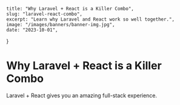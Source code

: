     title: "Why Laravel + React is a Killer Combo",
    slug: "laravel-react-combo",
    excerpt: "Learn why Laravel and React work so well together.",
    image: "/images/banners/banner-img.jpg",
    date: "2023-10-01",
}

# Why Laravel + React is a Killer Combo

Laravel + React gives you an amazing full-stack experience.
